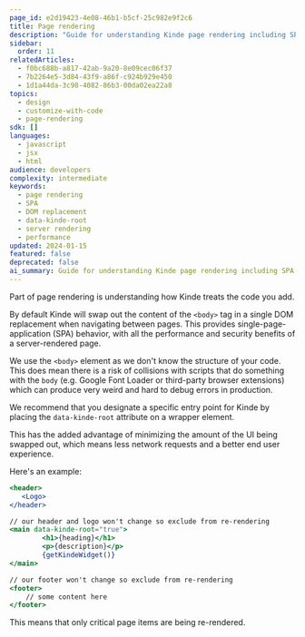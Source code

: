 ```yaml
---
page_id: e2d19423-4e08-46b1-b5cf-25c982e9f2c6
title: Page rendering
description: "Guide for understanding Kinde page rendering including SPA behavior, DOM replacement, and optimizing performance with data-kinde-root attribute."
sidebar:
  order: 11
relatedArticles:
  - f0bc688b-a817-42ab-9a20-8e09cec06f37
  - 7b2264e5-3d84-43f9-a86f-c924b929e450
  - 1d1a44da-3c98-4082-86b3-00da02ea22a8
topics:
  - design
  - customize-with-code
  - page-rendering
sdk: []
languages:
  - javascript
  - jsx
  - html
audience: developers
complexity: intermediate
keywords:
  - page rendering
  - SPA
  - DOM replacement
  - data-kinde-root
  - server rendering
  - performance
updated: 2024-01-15
featured: false
deprecated: false
ai_summary: Guide for understanding Kinde page rendering including SPA behavior, DOM replacement, and optimizing performance with data-kinde-root attribute.
---
```


Part of page rendering is understanding how Kinde treats the code you add.

By default Kinde will swap out the content of the `<body>` tag in a single DOM replacement when navigating between pages. This provides single-page-application (SPA) behavior, with all the performance and security benefits of a server-rendered page.

We use the `<body>` element as we don't know the structure of your code. This does mean there is a risk of collisions with scripts that do something with the `body` (e.g. Google Font Loader or third-party browser extensions) which can produce very weird and hard to debug errors in production.

We recommend that you designate a specific entry point for Kinde by placing the `data-kinde-root` attribute on a wrapper element.

This has the added advantage of minimizing the amount of the UI being swapped out, which means less network requests and a better end user experience.

Here's an example:

```jsx
<header>
   <Logo>
</header>

// our header and logo won't change so exclude from re-rendering
<main data-kinde-root="true">
		<h1>{heading}</h1>
		<p>{description}</p>
		{getKindeWidget()}
</main>

// our footer won't change so exclude from re-rendering
<footer>
	// some content here
</footer>
```

This means that only critical page items are being re-rendered.
